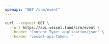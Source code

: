 ```yaml
---
openapi: "GET /crm/event"
---
```


<RequestExample>

```bash Request
curl --request GET \
  --url https://api.vessel.land/crm/event \
  --header 'Content-Type: application/json' \
  --header 'vessel-api-token: '
```

</RequestExample>
